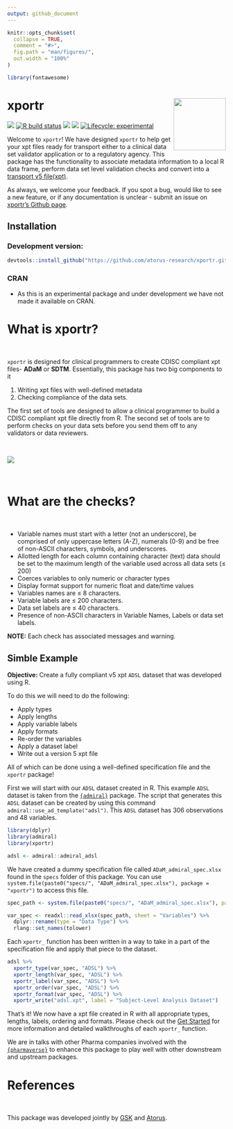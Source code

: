 ```yaml
---
output: github_document
---
```


<!-- README.md is generated from README.Rmd. Please edit that file -->

```r
knitr::opts_chunk$set(
  collapse = TRUE,
  comment = "#>",
  fig.path = "man/figures/",
  out.width = "100%"
)

library(fontawesome)
```


# xportr <img src="man/figures/logo.png" align="right" alt="" width="120" />

<!-- badges: start -->
[<img src="https://img.shields.io/badge/Slack-RValidationHub-blue?style=flat&logo=slack">](https://RValidationHub.slack.com)
[![R build status](https://github.com/atorus-research/xportr/workflows/R-CMD-check/badge.svg)](https://github.com/atorus-research/xportr/actions?workflow=R-CMD-check)
[<img src="https://img.shields.io/codecov/c/github/atorus-research/xportr">](https://codecov.io/gh/atorus-research/xportr)
[<img src="https://img.shields.io/badge/License-MIT-blue.svg">](https://github.com/atorus-research/xportr/blob/master/LICENSE)
[![Lifecycle: experimental](https://img.shields.io/badge/lifecycle-experimental-orange.svg)](https://lifecycle.r-lib.org/articles/stages.html#experimental-1)
<!-- badges: end -->

  
Welcome to `xportr`! We have designed `xportr` to help get your xpt
files ready for transport either to a clinical data set validator application or to
a regulatory agency. This package has the functionality to associate metadata information to a local R data frame, perform data set level
validation checks and convert into a [transport v5 file(xpt)](https://documentation.sas.com/doc/en/pgmsascdc/9.4_3.5/movefile/n1xbwdre0giahfn11c99yjkpi2yb.htm).

As always, we welcome your feedback. If you spot a bug, would like to
see a new feature, or if any documentation is unclear - submit an issue
on [xportr's Github page](https://github.com/atorus-research/xportr/issues). 

## Installation

### Development version:

```r
devtools::install_github("https://github.com/atorus-research/xportr.git")
```

### CRAN

* As this is an experimental package and under development we have not made it available on CRAN.

# What is xportr?

<br>

`xportr` is designed for clinical programmers to create CDISC compliant
xpt files- **ADaM** or **SDTM**. Essentially, this package has two big
components to it 

  1. Writing xpt files with well-defined metadata
  2. Checking compliance of the data sets. 
  
The first set of tools are designed to allow a clinical programmer to build 
a CDISC compliant xpt file directly from R. The second set of tools are to 
perform checks on your data sets before you send them off to any validators or data reviewers.

<br>

<img src="man/figures/design_flow.png">

<br>

# What are the checks?

<br>

- Variable names must start with a letter (not an underscore), be comprised of only uppercase letters (A-Z), numerals (0-9) and be free of non-ASCII characters, symbols, and underscores.
- Allotted length for each column containing character (text) data
should be set to the maximum length of the variable used across all
data sets (≤ 200)
- Coerces variables to only numeric or character types
- Display format support for numeric float and date/time values
- Variables names are ≤ 8 characters.
- Variable labels are ≤ 200 characters. 
- Data set labels are ≤ 40 characters.
- Presence of non-ASCII characters in Variable Names, Labels or data set labels.


**NOTE:** Each check has associated messages and warning.

## Simble Example

**Objective:** Create a fully compliant v5 xpt `ADSL` dataset that was developed using R.

To do this we will need to do the following:

  - Apply types
  - Apply lengths  
  - Apply variable labels
  - Apply formats 
  - Re-order the variables 
  - Apply a dataset label 
  - Write out a version 5 xpt file

All of which can be done using a well-defined specification file and the `xportr` package! 

First we will start with our `ADSL` dataset created in R.  This example `ADSL` dataset is taken from the [`{admiral}`](https://pharmaverse.github.io/admiral/index.html) package. The script that generates this `ADSL` dataset can be created by using this command `admiral::use_ad_template("adsl")`.  This `ADSL` dataset has 306 observations and 48 variables.

```r
library(dplyr)
library(admiral)
library(xportr)

adsl <- admiral::admiral_adsl
```

We have created a dummy specification file called `ADaM_admiral_spec.xlsx` found in the `specs` folder of this package.  You can use `system.file(paste0("specs/", "ADaM_admiral_spec.xlsx"), package = "xportr")` to access this file.

```r
spec_path <- system.file(paste0("specs/", "ADaM_admiral_spec.xlsx"), package = "xportr")

var_spec <- readxl::read_xlsx(spec_path, sheet = "Variables") %>%
  dplyr::rename(type = "Data Type") %>%
  rlang::set_names(tolower)

```

Each `xportr_` function has been written in a way to take in a part of the specification file and apply that piece to the dataset. 

```r
adsl %>% 
  xportr_type(var_spec, "ADSL") %>%
  xportr_length(var_spec, "ADSL") %>%
  xportr_label(var_spec, "ADSL") %>%
  xportr_order(var_spec, "ADSL") %>% 
  xportr_format(var_spec, "ADSL") %>% 
  xportr_write("adsl.xpt", label = "Subject-Level Analysis Dataset")
```

That's it!  We now have a xpt file created in R with all appropriate types, lengths, labels, ordering and formats.  Please check out the [Get Started](https://atorus-research.github.io/xportr/articles/xportr.html) for more information and detailed walkthroughs of each `xportr_` function.

We are in talks with other Pharma companies involved with the [`{pharmaverse}`](https://pharmaverse.org/) to enhance this package to play well with other downstream and upstream packages.  

# References

<br>

This package was developed jointly by [GSK](https://us.gsk.com/en-us/home/) and [Atorus](https://www.atorusresearch.com/).
